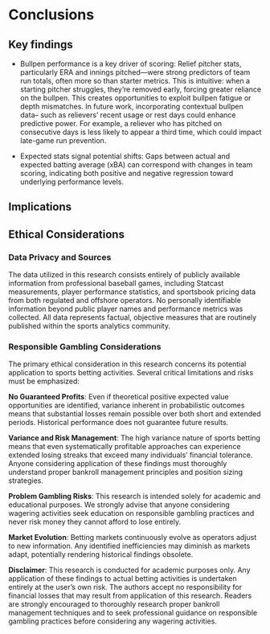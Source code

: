 # Conclusions

## Key findings
- Bullpen performance is a key driver of scoring: Relief pitcher stats, particularly ERA and innings pitched—were strong predictors of team run totals, often more so than starter metrics. This is intuitive: when a starting pitcher struggles, they're removed early, forcing greater reliance on the bullpen. This creates opportunities to exploit bullpen fatigue or depth mismatches. In future work, incorporating contextual bullpen data-- such as relievers’ recent usage or rest days could enhance predictive power. For example, a reliever who has pitched on consecutive days is less likely to appear a third time, which could impact late-game run prevention.

- Expected stats signal potential shifts: Gaps between actual and expected batting average (xBA) can correspond with changes in team scoring, indicating both positive and negative regression toward underlying performance levels. 


## Implications








## Ethical Considerations

### Data Privacy and Sources

The data utilized in this research consists entirely of publicly available information from professional baseball games, including Statcast measurements, player performance statistics, and sportsbook pricing data from both regulated and offshore operators. No personally identifiable information beyond public player names and performance metrics was collected. All data represents factual, objective measures that are routinely published within the sports analytics community.

### Responsible Gambling Considerations

The primary ethical consideration in this research concerns its potential application to sports betting activities. Several critical limitations and risks must be emphasized:

**No Guaranteed Profits**: Even if theoretical positive expected value opportunities are identified, variance inherent in probabilistic outcomes means that substantial losses remain possible over both short and extended periods. Historical performance does not guarantee future results.

**Variance and Risk Management**: The high variance nature of sports betting means that even systematically profitable approaches can experience extended losing streaks that exceed many individuals' financial tolerance. Anyone considering application of these findings must thoroughly understand proper bankroll management principles and position sizing strategies.

**Problem Gambling Risks**: This research is intended solely for academic and educational purposes. We strongly advise that anyone considering wagering activities seek education on responsible gambling practices and never risk money they cannot afford to lose entirely.

**Market Evolution**: Betting markets continuously evolve as operators adjust to new information. Any identified inefficiencies may diminish as markets adapt, potentially rendering historical findings obsolete.

**Disclaimer**: This research is conducted for academic purposes only. Any application of these findings to actual betting activities is undertaken entirely at the user's own risk. The authors accept no responsibility for financial losses that may result from application of this research. Readers are strongly encouraged to thoroughly research proper bankroll management techniques and to seek professional guidance on responsible gambling practices before considering any wagering activities.